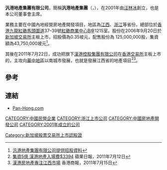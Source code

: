'''汎港地產集團有限公司'''，簡稱'''汎港地產集團'''（'''{{lang-en|Pan Hong Property Group Limited}}'''，{{sgx|P36}}），在2001年由[[汪林冰|汪林冰]]創立，也是本公司董事會主席。

業務主要在中國內地經營房地產開發項目，地區為[[江西|江西]]、[[浙江|浙江]]等省份，總部位於[[香港|香港]][[九龍|九龍]][[紅磡|紅磡]][[馬頭圍道|馬頭圍道]]37–39號[[紅磡商業中心|紅磡商業中心]]B座1215室。股份在2006年9月20日於[[新加坡交易所|新加坡交易所]]主板上市，招股價為0.35坡元，配售股份為 125,000,000股，集資額為43,750,000坡元<ref>[http://info.sgx.com/webipo.nsf/IPOAttachmentsName/PAN%20HONG%20PROPERTY%20GROUP%20LTD/$File/Pan%20Hong(11Sept).pdf 汎港地產集團有限公司提供招股資料]{{Dead link|date=2018年6月 |bot=InternetArchiveBot |fix-attempted=no }}</ref>。

其後在2011年7月22日，成功把旗下[[漢港控股集團有限公司|漢港控股集團有限公司]]在[[香港交易所|香港交易所]]主板上市的，主攻向[[華中地區|華中地區]]以南城市發展，也就是發展江西省的地產項目<ref>[http://hk.apple.nextmedia.com/template/apple/art_main.php?iss_id=20110712&sec_id=15307&subsec=15320&art_id=15423422 集資5億 漢港地產入場費$3394] 蘋果日報，2011年7月12日</ref><ref>[http://www.hkcd.com.hk/content/2011-07/15/content_2775822.htm 漢港房地產專注江西市場] {{webarchive|url=https://web.archive.org/web/20151003163023/http://www.hkcd.com.hk/content/2011-07/15/content_2775822.htm |date=2015-10-03 }}  香港商報，2011年7月15日</ref>。

==參考==
{{reflist}}

==連結==
*[http://www.pan-hong.com Pan-Hong.com] {{Wayback|url=http://www.pan-hong.com/ |date=20200221160657 }} 

[[CATEGORY:中國民營企業|CATEGORY:中國民營企業]]
[[CATEGORY:浙江上市公司|CATEGORY:浙江上市公司]]
[[CATEGORY:中國房地產開發公司|CATEGORY:中國房地產開發公司]]
[[CATEGORY:2001年成立的公司|CATEGORY:2001年成立的公司]]
[[Category:新加坡股票交易所上市認股證|Category:新加坡股票交易所上市認股證]]